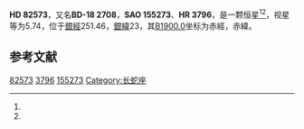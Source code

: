 {{Starbox begin
| name = HD 82573
}}
{{Starbox observe
| epoch = [[J2000.0|J2000.0]]
| constell = {{星座名待查}}<ref name=SIMBAD>{{cite web
 | url=http://simbad.u-strasbg.fr/simbad/sim-id?Ident=HR+3796
 | title =Pulsating variable Star
 | publisher=Centre de Données astronomiques de Strasbourg
 | work=SIMBAD
 | accessdate=2012-07-13}}</ref><ref name=DATA>{{cite web
 | url=http://vizier.u-strasbg.fr/viz-bin/VizieR-5?-out.add=.&-source=5050&-corr=PK=HR&-out.max=9999&HR=3796
 | title=VizieR Detailed Page
 | accessdate=2012-07-13
 | archive-date=2016-03-04
 | archive-url=https://web.archive.org/web/20160304195928/http://vizier.u-strasbg.fr/viz-bin/VizieR-5?-out.add=.&-source=5050&-corr=PK=HR&-out.max=9999&HR=3796
 | dead-url=no
 }}</ref>
| 星官 = 
| ra = {{RA|9|32|20.4}}<ref name=SIMBAD /><ref name=DATA />
| dec = {{DEC|-19|24|1}}<ref name=SIMBAD /><ref name=DATA />
| appmag_v = 5.74<ref name=SIMBAD /><ref name=DATA />
}}
{{Starbox character
| class = A5V<ref name=SIMBAD /><ref name=DATA />
| b-v = 0.14<ref name=SIMBAD /><ref name=DATA />
| u-b = 0.12<ref name=SIMBAD /><ref name=DATA />
| r-i = 0.04<ref name=SIMBAD /><ref name=DATA />
| variable = 
}}
{{Starbox astrometry
| radial_v = 0.12
| prop_mo_ra = 27
| parallax = 
| p_error = 
}}
{{Starbox catalog
| names =BD-18 2708，[[SAO星表|SAO]] 155273，[[HD星表|HD]] 82573，[[HR星表|HR]] 3796}}
{{Starbox reference |Simbad=HR+3796}}
{{Starbox end}}

'''HD 82573'''，又名'''BD-18 2708'''，'''SAO 155273'''、'''HR 3796'''，是一颗恒星<ref name=SIMBAD /><ref name=DATA />，视星等为5.74，位于[[銀道座標系|銀經]]251.46，[[銀道座標系|銀緯]]23，其[[B1900.0|B1900.0]]坐标为赤經{{RA|9|27|41.5}}，赤緯{{DEC|-18|23|31}}。

== 参考文献 ==
{{reflist}}

{{star-stub}}

[[Category:HD和HDE天體|82573]]
[[Category:HR天體|3796]]
[[Category:SAO天體|155273]]
[[Category:长蛇座|Category:长蛇座]]